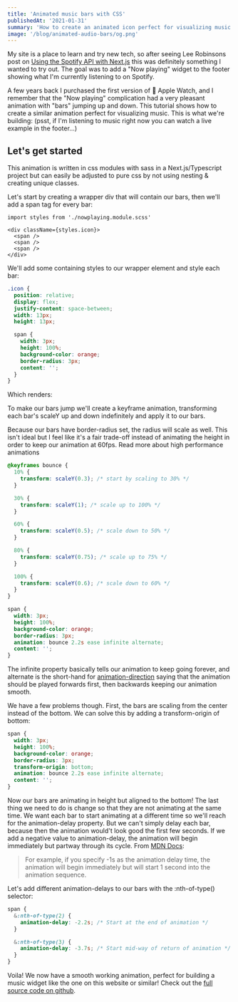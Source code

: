 ```yaml
---
title: 'Animated music bars with CSS'
publishedAt: '2021-01-31'
summary: 'How to create an animated icon perfect for visualizing music'
image: '/blog/animated-audio-bars/og.png'
---
```


My site is a place to learn and try new tech, so after seeing Lee Robinsons post on [Using the Spotify API with Next.js](https://leerob.io/blog/spotify-api-nextjs) this was definitely something I wanted to try out. The goal was to add a "Now playing" widget to the footer showing what I'm currently listening to on Spotify.

A few years back I purchased the first version of  Apple Watch, and I remember that the "Now playing" complication had a very pleasant animation with "bars" jumping up and down. This tutorial shows how to create a similar animation perfect for visualizing music. This is what we're building: (psst, if I'm listening to music right now you can watch a live example in the footer…)

<div style={{ padding: '50px', backgroundColor: 'var(--bookHeaderBg)', borderRadius: '5px', textAlign: 'center' }}>
  <NowPlayingIcon />
</div>

## Let's get started

This animation is written in css modules with sass in a Next.js/Typescript project but can easily be adjusted to pure css by not using nesting & creating unique classes.

Let's start by creating a wrapper div that will contain our bars, then we'll add a span tag for every bar:

```tsx
import styles from './nowplaying.module.scss'

<div className={styles.icon}>
  <span />
  <span />
  <span />
</div>
```

We'll add some containing styles to our wrapper element and style each bar:

```scss
.icon {
  position: relative;
  display: flex;
  justify-content: space-between;
  width: 13px;
  height: 13px;

  span {
    width: 3px;
    height: 100%;
    background-color: orange;
    border-radius: 3px;
    content: '';
  }
}
```
Which renders:
<div style={{ padding: '50px', backgroundColor: 'var(--bookHeaderBg)', borderRadius: '5px', textAlign: 'center' }}>
  <div style={{ position: 'relative', display: 'inline-flex', justifyContent: 'space-between', width: 13, height: 13 }}>
    <span style={{width: 3, height: '100%', backgroundColor: 'var(--brand)', content: '', borderRadius: 3 }} />
    <span style={{width: 3, height: '100%', backgroundColor: 'var(--brand)', content: '', borderRadius: 3 }} />
    <span style={{width: 3, height: '100%', backgroundColor: 'var(--brand)', content: '', borderRadius: 3 }} />
  </div>
</div>

To make our bars jump we'll create a keyframe animation, transforming each bar's scaleY up and down indefinitely and apply it to our bars.

<Warning>Because our bars have border-radius set, the radius will scale as well. This isn't ideal but I feel like it's a fair trade-off instead of animating the height in order to keep our animation at 60fps. <Link href="https://www.html5rocks.com/en/tutorials/speed/high-performance-animations/">Read more about high performance animations</Link></Warning>
<br />

```scss
@keyframes bounce {
  10% {
    transform: scaleY(0.3); /* start by scaling to 30% */
  }

  30% {
    transform: scaleY(1); /* scale up to 100% */
  }

  60% {
    transform: scaleY(0.5); /* scale down to 50% */
  }

  80% {
    transform: scaleY(0.75); /* scale up to 75% */
  }

  100% {
    transform: scaleY(0.6); /* scale down to 60% */
  }
}

span {
  width: 3px;
  height: 100%;
  background-color: orange;
  border-radius: 3px;
  animation: bounce 2.2s ease infinite alternate;
  content: '';
}
```

The infinite property basically tells our animation to keep going forever, and alternate is the short-hand for [animation-direction](https://developer.mozilla.org/en-US/docs/Web/CSS/animation-direction) saying that the animation should be played forwards first, then backwards keeping our animation smooth.

<div style={{ padding: '50px', backgroundColor: 'var(--bookHeaderBg)', borderRadius: '5px', textAlign: 'center' }}>
  <div style={{ position: 'relative', display: 'inline-flex', justifyContent: 'space-between', width: 13, height: 13 }}>
    <span style={{width: 3, height: '100%', backgroundColor: 'var(--brand)', content: '', borderRadius: 3, animation: 'bounce 2.2s ease infinite alternate' }} />
    <span style={{width: 3, height: '100%', backgroundColor: 'var(--brand)', content: '', borderRadius: 3, animation: 'bounce 2.2s ease infinite alternate'  }} />
    <span style={{width: 3, height: '100%', backgroundColor: 'var(--brand)', content: '', borderRadius: 3, animation: 'bounce 2.2s ease infinite alternate'  }} />
  </div>
</div>

We have a few problems though. First, the bars are scaling from the center instead of the bottom. We can solve this by adding a transform-origin of bottom:

```scss
span {
  width: 3px;
  height: 100%;
  background-color: orange;
  border-radius: 3px;
  transform-origin: bottom;
  animation: bounce 2.2s ease infinite alternate;
  content: '';
}
```

<div style={{ padding: '50px', backgroundColor: 'var(--bookHeaderBg)', borderRadius: '5px', textAlign: 'center' }}>
  <div style={{ position: 'relative', display: 'inline-flex', justifyContent: 'space-between', width: 13, height: 13 }}>
    <span style={{width: 3, height: '100%', backgroundColor: 'var(--brand)', content: '', borderRadius: 3, animation: 'bounce 2.2s ease infinite alternate', transformOrigin: 'bottom' }} />
    <span style={{width: 3, height: '100%', backgroundColor: 'var(--brand)', content: '', borderRadius: 3, animation: 'bounce 2.2s ease infinite alternate', transformOrigin: 'bottom' }} />
    <span style={{width: 3, height: '100%', backgroundColor: 'var(--brand)', content: '', borderRadius: 3, animation: 'bounce 2.2s ease infinite alternate', transformOrigin: 'bottom' }} />
  </div>
</div>

Now our bars are animating in height but aligned to the bottom! The last thing we need to do is change so that they are not animating at the same time. We want each bar to start animating at a different time so we'll reach for the animation-delay property. But we can't simply delay each bar, because then the animation would't look good the first few seconds. If we add a negative value to animation-delay, the animation will begin immediately but partway through its cycle. From [MDN Docs](https://developer.mozilla.org/en-US/docs/Web/CSS/animation-delay):

> For example, if you specify -1s as the animation delay time, the animation will begin immediately but will start 1 second into the animation sequence.

Let's add different animation-delays to our bars with the :nth-of-type() selector:

```scss
span {
  &:nth-of-type(2) {
    animation-delay: -2.2s; /* Start at the end of animation */
  }

  &:nth-of-type(3) {
    animation-delay: -3.7s; /* Start mid-way of return of animation */
  }
}
```

<div style={{ padding: '50px', backgroundColor: 'var(--bookHeaderBg)', borderRadius: '5px', textAlign: 'center' }}>
  <NowPlayingIcon />
</div>

Voila! We now have a smooth working animation, perfect for building a music widget like the one on this website or similar! Check out the [full source code on github](https://github.com/samuelkraft/samuelkraft-next/blob/master/components/nowplaying.module.scss).

